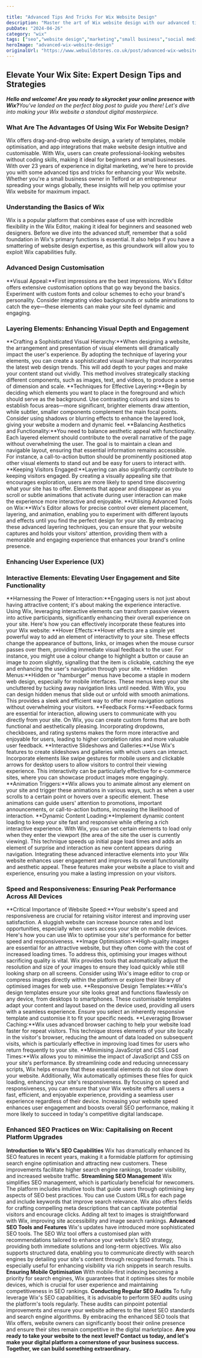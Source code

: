 ```yaml
---

title: "Advanced Tips And Tricks For Wix Website Design"
description: "Master the art of Wix website design with our advanced tips and tricks. Create a stunning website that stands out from the crowd."
pubDate: "2024-04-26"
category: "wix"
tags: ["seo","website design","marketing","small business","social media"]
heroImage: "advanced-wix-website-design"
originalUrl: "https://www.webuildstores.co.uk/post/advanced-wix-website-design"
---
```





## Elevate Your Wix Site: Expert Design Tips and Strategies
**_Hello and welcome! Are you ready to skyrocket your online presence with Wix?_**_You've landed on the perfect blog post to guide you there! Let's dive into making your Wix website a standout digital masterpiece._
### What Are The Advantages Of Using Wix For Website Design?

Wix offers drag-and-drop website design, a variety of templates, mobile optimisation, and app integrations that make website design intuitive and customisable. With Wix, users can create professional-looking websites without coding skills, making it ideal for beginners and small businesses.
With over 23 years of experience in digital marketing, we're here to provide you with some advanced tips and tricks for enhancing your Wix website.
Whether you're a small business owner in Telford or an entrepreneur spreading your wings globally, these insights will help you optimise your Wix website for maximum impact.
### Understanding the Basics of Wix

Wix is a popular platform that combines ease of use with incredible flexibility in the Wix Editor, making it ideal for beginners and seasoned web designers.
Before we dive into the advanced stuff, remember that a solid foundation in Wix's primary functions is essential. It also helps if you have a smattering of website design expertise, as this groundwork will allow you to exploit Wix capabilities fully.
### Advanced Design Customisation

**Visual Appeal:**First impressions are the best impressions. Wix's Editor offers extensive customisation options that go way beyond the basics.
Experiment with custom fonts and colour schemes to echo your brand's personality. Consider integrating video backgrounds or subtle animations to catch the eye—these elements can make your site feel dynamic and engaging.
### Layering Elements: Enhancing Visual Depth and Engagement

**Crafting a Sophisticated Visual Hierarchy:**When designing a website, the arrangement and presentation of visual elements will dramatically impact the user's experience.
By adopting the technique of layering your elements, you can create a sophisticated visual hierarchy that incorporates the latest web design trends. This will add depth to your pages and make your content stand out vividly.
This method involves strategically stacking different components, such as images, text, and videos, to produce a sense of dimension and scale.
**Techniques for Effective Layering:**Begin by deciding which elements you want to place in the foreground and which should serve as the background.
Use contrasting colours and sizes to establish focus areas—more significant, brighter elements draw attention, while subtler, smaller components complement the main focal points.
Consider using shadows or blurring effects to enhance the layered look, giving your website a modern and dynamic feel.
**Balancing Aesthetics and Functionality:**You need to balance aesthetic appeal with functionality. Each layered element should contribute to the overall narrative of the page without overwhelming the user.
The goal is to maintain a clean and navigable layout, ensuring that essential information remains accessible. For instance, a call-to-action button should be prominently positioned atop other visual elements to stand out and be easy for users to interact with.
**Keeping Visitors Engaged:**Layering can also significantly contribute to keeping visitors engaged. By creating a visually appealing site that encourages exploration, users are more likely to spend time discovering what your site has to offer. Elements that appear and disappear as you scroll or subtle animations that activate during user interaction can make the experience more interactive and enjoyable.
**Utilising Advanced Tools on Wix:**Wix's Editor allows for precise control over element placement, layering, and animation, enabling you to experiment with different layouts and effects until you find the perfect design for your site.
By embracing these advanced layering techniques, you can ensure that your website captures and holds your visitors' attention, providing them with a memorable and engaging experience that enhances your brand's online presence.
### Enhancing User Experience (UX)

### Interactive Elements: Elevating User Engagement and Site Functionality

**Harnessing the Power of Interaction:**Engaging users is not just about having attractive content; it's about making the experience interactive.
Using Wix, leveraging interactive elements can transform passive viewers into active participants, significantly enhancing their overall experience on your site. Here's how you can effectively incorporate these features into your Wix website:
**Hover Effects:**Hover effects are a simple yet powerful way to add an element of interactivity to your site. These effects change the appearance of buttons, links, or images when the mouse cursor passes over them, providing immediate visual feedback to the user.
For instance, you might use a colour change to highlight a button or cause an image to zoom slightly, signalling that the item is clickable, catching the eye and enhancing the user's navigation through your site.
**Hidden Menus:**Hidden or "hamburger" menus have become a staple in modern web design, especially for mobile interfaces. These menus keep your site uncluttered by tucking away navigation links until needed.
With Wix, you can design hidden menus that slide out or unfold with smooth animations. This provides a sleek and efficient way to offer more navigation options without overwhelming your visitors.
**Feedback Forms:**Feedback forms are essential for interaction, allowing users to communicate with you directly from your site. On Wix, you can create custom forms that are both functional and aesthetically pleasing.
Incorporating dropdowns, checkboxes, and rating systems makes the form more interactive and enjoyable for users, leading to higher completion rates and more valuable user feedback.
**Interactive Slideshows and Galleries:**Use Wix's features to create slideshows and galleries with which users can interact. Incorporate elements like swipe gestures for mobile users and clickable arrows for desktop users to allow visitors to control their viewing experience.
This interactivity can be particularly effective for e-commerce sites, where you can showcase product images more engagingly.
**Animation Triggers:**Wix allows you to animate almost any element on your site and trigger these animations in various ways, such as when a user scrolls to a certain point or hovers over a specific element. These animations can guide users' attention to promotions, important announcements, or call-to-action buttons, increasing the likelihood of interaction.
**Dynamic Content Loading:**Implement dynamic content loading to keep your site fast and responsive while offering a rich interactive experience. With Wix, you can set certain elements to load only when they enter the viewport (the area of the site the user is currently viewing). This technique speeds up initial page load times and adds an element of surprise and interaction as new content appears during navigation.
Integrating these advanced interactive elements into your Wix website enhances user engagement and improves its overall functionality and aesthetic appeal. These features make your website a place to visit and experience, ensuring you make a lasting impression on your visitors.
### Speed and Responsiveness: Ensuring Peak Performance Across All Devices

**Critical Importance of Website Speed:**Your website's speed and responsiveness are crucial for retaining visitor interest and improving user satisfaction. A sluggish website can increase bounce rates and lost opportunities, especially when users access your site on mobile devices. Here's how you can use Wix to optimise your site's performance for better speed and responsiveness.
**Image Optimisation:**High-quality images are essential for an attractive website, but they often come with the cost of increased loading times. To address this, optimising your images without sacrificing quality is vital.
Wix provides tools that automatically adjust the resolution and size of your images to ensure they load quickly while still looking sharp on all screens. Consider using Wix's image editor to crop or compress images directly within the platform or explore their library of optimised images for web use.
**Responsive Design Templates:**Wix's design templates ensure your site looks great and functions flawlessly on any device, from desktops to smartphones. These customisable templates adapt your content and layout based on the device used, providing all users with a seamless experience. Ensure you select an inherently responsive template and customise it to fit your specific needs.
**Leveraging Browser Caching:**Wix uses advanced browser caching to help your website load faster for repeat visitors. This technique stores elements of your site locally in the visitor's browser, reducing the amount of data loaded on subsequent visits, which is particularly effective in improving load times for users who return frequently to your site.
**Minimising JavaScript and CSS Load Times:**Wix allows you to minimise the impact of JavaScript and CSS on your site's performance. By streamlining code and reducing unnecessary scripts, Wix helps ensure that these essential elements do not slow down your website. Additionally, Wix automatically optimises these files for quick loading, enhancing your site's responsiveness.
By focusing on speed and responsiveness, you can ensure that your Wix website offers all users a fast, efficient, and enjoyable experience, providing a seamless user experience regardless of their device. Increasing your website speed enhances user engagement and boosts overall SEO performance, making it more likely to succeed in today's competitive digital landscape.
### Enhanced SEO Practices on Wix: Capitalising on Recent Platform Upgrades

**Introduction to Wix's SEO Capabilities**
Wix has dramatically enhanced its SEO features in recent years, making it a formidable platform for optimising search engine optimisation and attracting new customers. These improvements facilitate higher search engine rankings, broader visibility, and increased website traffic.
**Streamlining SEO Management**
Wix simplifies SEO management, which is particularly beneficial for newcomers. The platform includes intuitive tools that guide users through optimising key aspects of SEO best practices.
You can use Custom URLs for each page and include keywords that improve search relevance. Wix also offers fields for crafting compelling meta descriptions that can captivate potential visitors and encourage clicks.
Adding alt text to images is straightforward with Wix, improving site accessibility and image search rankings.
**Advanced SEO Tools and Features**
Wix's updates have introduced more sophisticated SEO tools. The SEO Wiz tool offers a customised plan with recommendations tailored to enhance your website's SEO strategy, providing both immediate solutions and long-term objectives.
Wix also supports structured data, enabling you to communicate directly with search engines by detailing your site's content through recognised formats. This is especially useful for enhancing visibility via rich snippets in search results.
**Ensuring Mobile Optimisation**
With mobile-first indexing becoming a priority for search engines, Wix guarantees that it optimises sites for mobile devices, which is crucial for user experience and maintaining competitiveness in SEO rankings.
**Conducting Regular SEO Audits**
To fully leverage Wix's SEO capabilities, it is advisable to perform SEO audits using the platform's tools regularly. These audits can pinpoint potential improvements and ensure your website adheres to the latest SEO standards and search engine algorithms.
By embracing the enhanced SEO tools that Wix offers, website owners can significantly boost their online presence and ensure their sites remain competitive in the digital marketplace.
**Are you ready to take your website to the next level? Contact us today, and let's make your digital platform a cornerstone of your business success. Together, we can build something extraordinary.**
